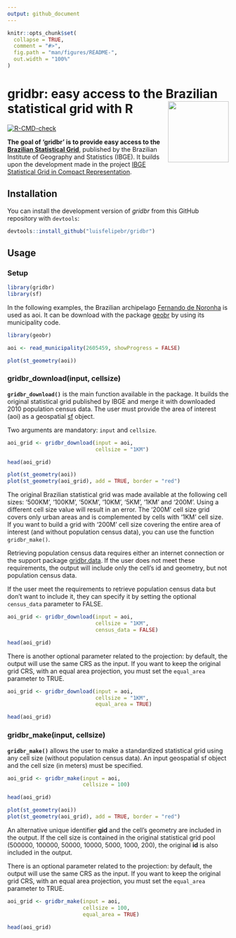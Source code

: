 ```yaml
---
output: github_document
---
```


<!-- README.md is generated from README.Rmd. Please edit that file -->

```r
knitr::opts_chunk$set(
  collapse = TRUE,
  comment = "#>",
  fig.path = "man/figures/README-",
  out.width = "100%"
)
```

# gridbr: easy access to the Brazilian statistical grid with R <a href='https://lucunha.com/gridbr'><img src='man/figures/gridbr.png' align="right" height="138.5" /></a>

<!-- badges: start -->
[![R-CMD-check](https://github.com/luisfelipebr/gridbr/actions/workflows/R-CMD-check.yaml/badge.svg)](https://github.com/luisfelipebr/gridbr/actions/workflows/R-CMD-check.yaml)
<!-- badges: end -->

**The goal of 'gridbr' is to provide easy access to the [Brazilian Statistical Grid](https://mapasinterativos.ibge.gov.br/grade/default.html)**, published by the Brazilian Institute of Geography and Statistics (IBGE). It builds upon the development made in the project [IBGE Statistical Grid in Compact Representation](https://github.com/osm-codes/BR_IBGE).

## Installation

You can install the development version of *gridbr* from this GitHub repository with `devtools`:

``` r
devtools::install_github("luisfelipebr/gridbr")
```

## Usage

### Setup

```r
library(gridbr)
library(sf)
```

In the following examples, the Brazilian archipelago [Fernando de Noronha](https://en.wikipedia.org/wiki/Fernando_de_Noronha) is used as aoi. It can be download with the package [geobr](https://ipeagit.github.io/geobr/) by using its municipality code.

```r
library(geobr)
```

```r
aoi <- read_municipality(2605459, showProgress = FALSE)
```

```r
plot(st_geometry(aoi))
```

### gridbr_download(input, cellsize)

**`gridbr_download()`** is the main function available in the package. It builds the original statistical grid published by IBGE and merge it with downloaded 2010 population census data. The user must provide the area of interest (aoi) as a geospatial [sf](https://r-spatial.github.io/sf/index.html) object.

Two arguments are mandatory: `input` and `cellsize`.

```r
aoi_grid <- gridbr_download(input = aoi, 
                            cellsize = "1KM")
```

```r
head(aoi_grid)
```

```r
plot(st_geometry(aoi))
plot(st_geometry(aoi_grid), add = TRUE, border = "red")
```

The original Brazilian statistical grid was made available at the following cell sizes: '500KM', '100KM', '50KM', '10KM', '5KM', '1KM' and '200M'. Using a different cell size value will result in an error. The '200M' cell size grid covers only urban areas and is complemented by cells with '1KM' cell size. If you want to build a grid with '200M' cell size covering the entire area of interest (and without population census data), you can use the function `gridbr_make()`.

Retrieving population census data requires either an internet connection or the support package [gridbr.data](https://github.com/luisfelipebr/gridbr.data). If the user does not meet these requirements, the output will include only the cell's id and geometry, but not population census data. 

If the user meet the requirements to retrieve population census data but don't want to include it, they can specify it by setting the optional `census_data` parameter to FALSE.

```r
aoi_grid <- gridbr_download(input = aoi,
                            cellsize = "1KM",
                            census_data = FALSE)
```

```r
head(aoi_grid)
```

There is another optional parameter related to the projection: by default, the output will use the same CRS as the input. If you want to keep the original grid CRS, with an equal area projection, you must set the `equal_area` parameter to TRUE.

```r
aoi_grid <- gridbr_download(input = aoi,
                            cellsize = "1KM",
                            equal_area = TRUE)
```

```r
head(aoi_grid)
```

### gridbr_make(input, cellsize)

**`gridbr_make()`** allows the user to make a standardized statistical grid using any cell size (without population census data). An input geospatial sf object and the cell size (in meters) must be specified.

```r
aoi_grid <- gridbr_make(input = aoi,
                        cellsize = 100)
```

```r
head(aoi_grid)
```

```r
plot(st_geometry(aoi))
plot(st_geometry(aoi_grid), add = TRUE, border = "red")
```

An alternative unique identifier **gid** and the cell's geometry are included in the output. If the cell size is contained in the original statistical grid pool (500000, 100000, 50000, 10000, 5000, 1000, 200), the original **id** is also included in the output.

There is an optional parameter related to the projection: by default, the output will use the same CRS as the input. If you want to keep the original grid CRS, with an equal area projection, you must set the `equal_area` parameter to TRUE.

```r
aoi_grid <- gridbr_make(input = aoi,
                        cellsize = 100,
                        equal_area = TRUE)
```

```r
head(aoi_grid)
```
